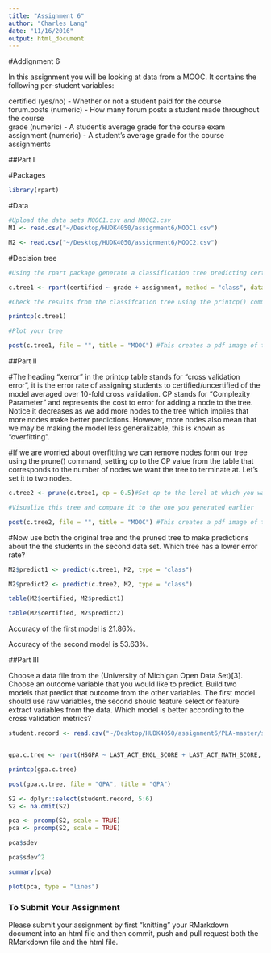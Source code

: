 ```yaml
---
title: "Assignment 6"
author: "Charles Lang"
date: "11/16/2016"
output: html_document
---
```

#Addignment 6

In this assignment you will be looking at data from a MOOC. It contains the following per-student variables:

certified (yes/no) - Whether or not a student paid for the course  
forum.posts (numeric) - How many forum posts a student made throughout the course  
grade (numeric) - A student's average grade for the course exam  
assignment (numeric) - A student's average grade for the course assignments  

##Part I

#Packages
```r
library(rpart)
```

#Data
```r
#Upload the data sets MOOC1.csv and MOOC2.csv
M1 <- read.csv("~/Desktop/HUDK4050/assignment6/MOOC1.csv")

M2 <- read.csv("~/Desktop/HUDK4050/assignment6/MOOC2.csv")

```

#Decision tree
```r
#Using the rpart package generate a classification tree predicting certified from the other variables in the M1 data frame. Which variables should you use?

c.tree1 <- rpart(certified ~ grade + assignment, method = "class", data = M1)

#Check the results from the classifcation tree using the printcp() command

printcp(c.tree1)

#Plot your tree

post(c.tree1, file = "", title = "MOOC") #This creates a pdf image of the tree

```

##Part II

#The heading "xerror" in the printcp table stands for "cross validation error", it is the error rate of assigning students to certified/uncertified of the model averaged over 10-fold cross validation. CP stands for "Complexity Parameter" and represents the cost to error for adding a node to the tree. Notice it decreases as we add more nodes to the tree which implies that more nodes make better predictions. However, more nodes also mean that we may be making the model less generalizable, this is known as "overfitting".

#If we are worried about overfitting we can remove nodes form our tree using the prune() command, setting cp to the CP value from the table that corresponds to the number of nodes we want the tree to terminate at. Let's set it to two nodes.

```r
c.tree2 <- prune(c.tree1, cp = 0.5)#Set cp to the level at which you want the tree to end

#Visualize this tree and compare it to the one you generated earlier

post(c.tree2, file = "", title = "MOOC") #This creates a pdf image of the tree
```

#Now use both the original tree and the pruned tree to make predictions about the the students in the second data set. Which tree has a lower error rate?

```r
M2$predict1 <- predict(c.tree1, M2, type = "class")

M2$predict2 <- predict(c.tree2, M2, type = "class")

table(M2$certified, M2$predict1)

table(M2$certified, M2$predict2)

```
Accuracy of the first model is 21.86%.

Accuracy of the second model is 53.63%.

##Part III

Choose a data file from the (University of Michigan Open Data Set)[3]. Choose an outcome variable that you would like to predict. Build two models that predict that outcome from the other variables. The first model should use raw variables, the second should feature select or feature extract variables from the data. Which model is better according to the cross validation metrics?

```r

student.record <- read.csv("~/Desktop/HUDK4050/assignment6/PLA-master/student.record.csv")


gpa.c.tree <- rpart(HSGPA ~ LAST_ACT_ENGL_SCORE + LAST_ACT_MATH_SCORE, method = "anova", data = student.record) 

printcp(gpa.c.tree)

post(gpa.c.tree, file = "GPA", title = "GPA")

S2 <- dplyr::select(student.record, 5:6)
S2 <- na.omit(S2)

pca <- prcomp(S2, scale = TRUE)
pca <- prcomp(S2, scale = TRUE)

pca$sdev

pca$sdev^2

summary(pca)

plot(pca, type = "lines")
```


### To Submit Your Assignment

Please submit your assignment by first "knitting" your RMarkdown document into an html file and then commit, push and pull request both the RMarkdown file and the html file.